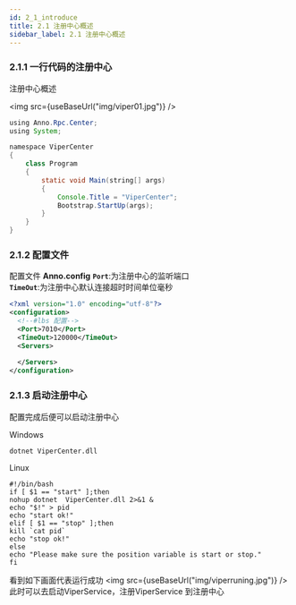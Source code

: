 ```yaml
---
id: 2_1_introduce
title: 2.1 注册中心概述
sidebar_label: 2.1 注册中心概述
---
```



### 2.1.1 一行代码的注册中心

 注册中心概述

<img src={useBaseUrl("img/viper01.jpg")} />

```java
using Anno.Rpc.Center;
using System;

namespace ViperCenter
{
    class Program
    {
        static void Main(string[] args)
        {
            Console.Title = "ViperCenter";
            Bootstrap.StartUp(args);
        }
    }
}

```
### 2.1.2 配置文件
配置文件 <b>Anno.config</b>
<b><code>Port</code></b>:为注册中心的监听端口
<br/>
<b><code>TimeOut</code></b>:为注册中心默认连接超时时间单位毫秒

```xml
<?xml version="1.0" encoding="utf-8"?>
<configuration>
  <!--#lbs 配置-->
  <Port>7010</Port>
  <TimeOut>120000</TimeOut>
  <Servers>
 
  </Servers>
</configuration>
```
### 2.1.3 启动注册中心

配置完成后便可以启动注册中心

Windows
```shell
dotnet ViperCenter.dll
```

Linux
```shell
#!/bin/bash
if [ $1 == "start" ];then
nohup dotnet  ViperCenter.dll 2>&1 &
echo "$!" > pid
echo "start ok!"
elif [ $1 == "stop" ];then
kill `cat pid`
echo "stop ok!"
else
echo "Please make sure the position variable is start or stop."
fi

```
看到如下画面代表运行成功
<img src={useBaseUrl("img/viperruning.jpg")} />
此时可以去启动ViperService，注册ViperService 到注册中心